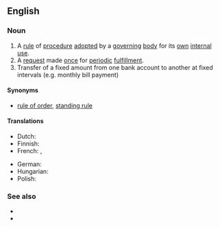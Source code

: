 ==English==

===Noun===
{{en-noun}}

# A [[rule]] of [[procedure]] [[adopt]]ed by a [[governing]] [[body]] for its [[own]] [[internal]] [[use]].
# A [[request]] made [[once]] for [[periodic]] [[fulfillment]].
# Transfer of a fixed amount from one bank account to another at fixed intervals (e.g. monthly bill payment)

====Synonyms====
* {{sense|rule of procedure}} [[rule of order]], [[standing rule]]

====Translations====
{{trans-top|regular transfer of fixed sum between bank accounts}}
* Dutch: {{t+|nl|domiciliëring|f}}
* Finnish: {{t|fi|maksupalvelusopimus}}
* French: {{t+|fr|domiciliation|f}}, {{t|fr|ordre permanent|m}}
{{trans-mid}}
* German: {{t+|de|Dauerauftrag|m}}
* Hungarian: {{t|hu|[[rendszeres]] [[átutalási]] [[megbízás]]}}
* Polish: {{t|pl|zlecenie stałe}}
{{trans-bottom}}

===See also===
* {{pedialite}}
* {{l|en|payment order}}
